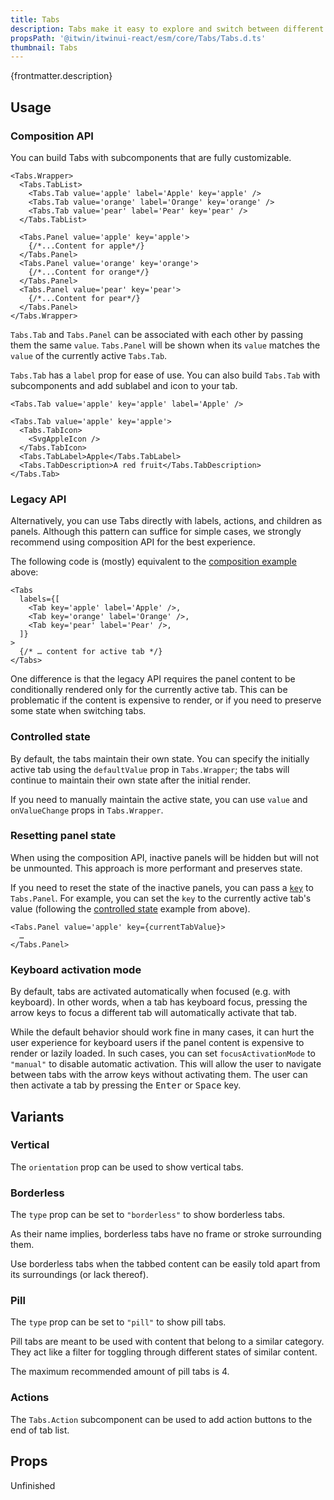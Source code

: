 ```yaml
---
title: Tabs
description: Tabs make it easy to explore and switch between different views or functional aspects of an app, or to browse categorized data sets.
propsPath: '@itwin/itwinui-react/esm/core/Tabs/Tabs.d.ts'
thumbnail: Tabs
---
```


<p>{frontmatter.description}</p>

<LiveExample src='Tabs.main.tsx'>
  <AllExamples.TabsMainExample client:load />
</LiveExample>

## Usage

### Composition API

You can build Tabs with subcomponents that are fully customizable.

```tsx
<Tabs.Wrapper>
  <Tabs.TabList>
    <Tabs.Tab value='apple' label='Apple' key='apple' />
    <Tabs.Tab value='orange' label='Orange' key='orange' />
    <Tabs.Tab value='pear' label='Pear' key='pear' />
  </Tabs.TabList>

  <Tabs.Panel value='apple' key='apple'>
    {/*...Content for apple*/}
  </Tabs.Panel>
  <Tabs.Panel value='orange' key='orange'>
    {/*...Content for orange*/}
  </Tabs.Panel>
  <Tabs.Panel value='pear' key='pear'>
    {/*...Content for pear*/}
  </Tabs.Panel>
</Tabs.Wrapper>
```

`Tabs.Tab` and `Tabs.Panel` can be associated with each other by passing them the same `value`. `Tabs.Panel` will be shown when its `value` matches the `value` of the currently active `Tabs.Tab`.

`Tabs.Tab` has a `label` prop for ease of use. You can also build `Tabs.Tab` with subcomponents and add sublabel and icon to your tab.

```tsx
<Tabs.Tab value='apple' key='apple' label='Apple' />
```

```tsx
<Tabs.Tab value='apple' key='apple'>
  <Tabs.TabIcon>
    <SvgAppleIcon />
  </Tabs.TabIcon>
  <Tabs.TabLabel>Apple</Tabs.TabLabel>
  <Tabs.TabDescription>A red fruit</Tabs.TabDescription>
</Tabs.Tab>
```

### Legacy API

Alternatively, you can use Tabs directly with labels, actions, and children as panels. Although this pattern can suffice for simple cases, we strongly recommend using composition API for the best experience.

The following code is (mostly) equivalent to the [composition example](#composition-api) above:

```tsx
<Tabs
  labels={[
    <Tab key='apple' label='Apple' />,
    <Tab key='orange' label='Orange' />,
    <Tab key='pear' label='Pear' />,
  ]}
>
  {/* … content for active tab */}
</Tabs>
```

One difference is that the legacy API requires the panel content to be conditionally rendered only for the currently active tab. This can be problematic if the content is expensive to render, or if you need to preserve some state when switching tabs.

### Controlled state

By default, the tabs maintain their own state. You can specify the initially active tab using the `defaultValue` prop in `Tabs.Wrapper`; the tabs will continue to maintain their own state after the initial render.

If you need to manually maintain the active state, you can use `value` and `onValueChange` props in `Tabs.Wrapper`.

<LiveExample src='Tabs.controlled.tsx'>
  <AllExamples.TabsControlledExample client:load />
</LiveExample>

### Resetting panel state

When using the composition API, inactive panels will be hidden but will not be unmounted. This approach is more performant and preserves state.

If you need to reset the state of the inactive panels, you can pass a [`key`](https://react.dev/reference/react/useState#resetting-state-with-a-key) to `Tabs.Panel`. For example, you can set the `key` to the currently active tab's value (following the [controlled state](#controlled-state) example from above).

```tsx
<Tabs.Panel value='apple' key={currentTabValue}>
  …
</Tabs.Panel>
```

### Keyboard activation mode

By default, tabs are activated automatically when focused (e.g. with keyboard). In other words, when a tab has keyboard focus, pressing the arrow keys to focus a different tab will automatically activate that tab.

While the default behavior should work fine in many cases, it can hurt the user experience for keyboard users if the panel content is expensive to render or lazily loaded. In such cases, you can set `focusActivationMode` to `"manual"` to disable automatic activation. This will allow the user to navigate between tabs with the arrow keys without activating them. The user can then activate a tab by pressing the <kbd>Enter</kbd> or <kbd>Space</kbd> key.

## Variants

### Vertical

The `orientation` prop can be used to show vertical tabs.

<LiveExample src='Tabs.vertical.tsx'>
  <AllExamples.TabsVerticalExample client:load />
</LiveExample>

### Borderless

The `type` prop can be set to `"borderless"` to show borderless tabs.

As their name implies, borderless tabs have no frame or stroke surrounding them.

Use borderless tabs when the tabbed content can be easily told apart from its surroundings (or lack thereof).

<LiveExample src='Tabs.borderless.tsx'>
  <AllExamples.TabsBorderlessExample client:load />
</LiveExample>

### Pill

The `type` prop can be set to `"pill"` to show pill tabs.

Pill tabs are meant to be used with content that belong to a similar category. They act like a filter for toggling through different states of similar content.

The maximum recommended amount of pill tabs is 4.

<LiveExample src='Tabs.pill.tsx'>
  <AllExamples.TabsPillExample client:load />
</LiveExample>

### Actions

The `Tabs.Action` subcomponent can be used to add action buttons to the end of tab list.

<LiveExample src='Tabs.actions.tsx'>
  <AllExamples.TabsActionsExample client:load />
</LiveExample>

## Props

Unfinished

<PropsTable path={frontmatter.propsPath} />
